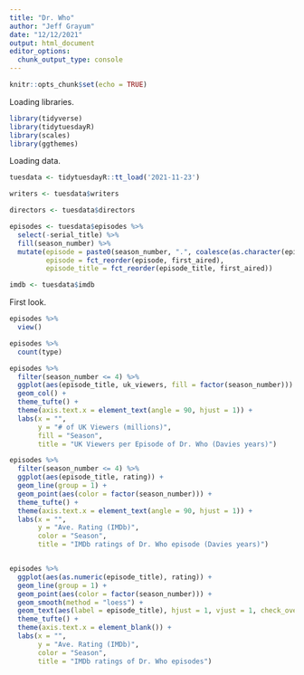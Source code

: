 ```yaml
---
title: "Dr. Who"
author: "Jeff Grayum"
date: "12/12/2021"
output: html_document
editor_options: 
  chunk_output_type: console
---
```


```r
knitr::opts_chunk$set(echo = TRUE)
```

Loading libraries.
```r
library(tidyverse)
library(tidytuesdayR)
library(scales)
library(ggthemes)
```

Loading data.
```r
tuesdata <- tidytuesdayR::tt_load('2021-11-23')

writers <- tuesdata$writers

directors <- tuesdata$directors

episodes <- tuesdata$episodes %>%
  select(-serial_title) %>%
  fill(season_number) %>%
  mutate(episode = paste0(season_number, ".", coalesce(as.character(episode_number, "X")), " ", episode_title),
         episode = fct_reorder(episode, first_aired),
         episode_title = fct_reorder(episode_title, first_aired))

imdb <- tuesdata$imdb
```

First look.
```r
episodes %>%
  view()

episodes %>%
  count(type)

episodes %>%
  filter(season_number <= 4) %>%
  ggplot(aes(episode_title, uk_viewers, fill = factor(season_number))) +
  geom_col() +
  theme_tufte() +
  theme(axis.text.x = element_text(angle = 90, hjust = 1)) +
  labs(x = "",
       y = "# of UK Viewers (millions)",
       fill = "Season",
       title = "UK Viewers per Episode of Dr. Who (Davies years)")

episodes %>%
  filter(season_number <= 4) %>%
  ggplot(aes(episode_title, rating)) +
  geom_line(group = 1) +
  geom_point(aes(color = factor(season_number))) +
  theme_tufte() +
  theme(axis.text.x = element_text(angle = 90, hjust = 1)) +
  labs(x = "",
       y = "Ave. Rating (IMDb)",
       color = "Season",
       title = "IMDb ratings of Dr. Who episode (Davies years)")


episodes %>%
  ggplot(aes(as.numeric(episode_title), rating)) +
  geom_line(group = 1) +
  geom_point(aes(color = factor(season_number))) +
  geom_smooth(method = "loess") +
  geom_text(aes(label = episode_title), hjust = 1, vjust = 1, check_overlap = TRUE) +
  theme_tufte() +
  theme(axis.text.x = element_blank()) +
  labs(x = "",
       y = "Ave. Rating (IMDb)",
       color = "Season",
       title = "IMDb ratings of Dr. Who episodes")


```

